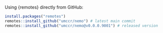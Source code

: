 Using {remotes} directly from GitHub:

```r
install.packages("remotes")
remotes::install_github("umccr/nemo") # latest main commit
remotes::install_github("umccr/nemo@v0.0.0.9001") # released version
```
